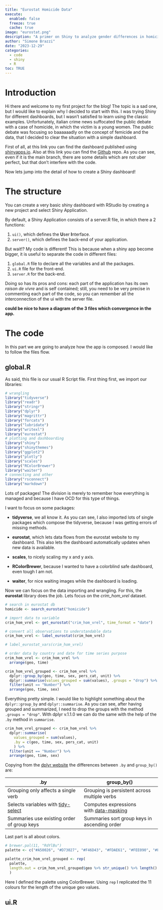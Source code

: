 ```yaml
---
title: "Eurostat Homicide Data"
execute: 
  enabled: false
  freeze: true
  cache: true
image: "eurostat.png"
description: "A primer on Shiny to analyze gender differences in homicide rates"
author: "Simone Brazzi"
date: "2023-12-29"
categories:
  - code
  - shiny
  - R
toc: TRUE
---
```


# Introduction

Hi there and welcome to my first project for the blog! The topic is a sad one, but I would like to explain why I decided to start with this. I was trying Shiny for different dashboards, but I wasn't satisfied to learn using the classic examples. Unfortunately, italian crime news suffocated the public debate with a case of homicide, in which the victim is a young women. The public debate was focusing so baaaaaadly on the concept of femicide and the data, that I decided to clear the situation with a simple dashboard.

First of all, at this link you can find the dashboard published using [shinyapps.io](https://d4jtd9-simonebrazzi.shinyapps.io/Homicide_Eurostat/). Also at this link you can find the [Github](https://github.com/SimoneBrazzi/eurostat_homicide) repo. As you can see, even if it is the main branch, there are some details which are not uber perfect, but that don't interfere with the code.

Now lets jump into the detail of how to create a Shiny dashboard!

# The structure

You can create a very basic shiny dashboard with RStudio by creating a new project and select Shiny Application.

By default, a Shiny Application consists of a server.R file, in which there a 2 functions:

1.  `ui()`, which defines the **U**ser **I**nterface.
2.  `server()`, which defines the back-end of your application.

But wait!? My code is different! This is because when a shiny app become bigger, it is useful to separate the code in different files:

1.  `global.R` file to declare all the variables and all the packages.
2.  `ui.R` file for the front-end.
3.  `server.R` for the back-end.

Doing so has its pros and cons: each part of the application has its own *raison de vivre* and is self contained; still, you need to be very precise in commenting each part of the code, so you can remember all the interconnection of the ui with the server file.

**could be nice to have a diagram of the 3 files which convergence in the app.**

# The code

In this part we are going to analyze how the app is composed. I would like to follow the files flow.

## global.R

As said, this file is our usual R Script file. First thing first, we import our libraries:

```r
# wrangling
library("tidyverse")
library("readr")
library("stringr")
library("dplyr")
library("magrittr")
library("forcats")
library("lubridate")
library("writexl")
library("eurostat")
# plotting and dashboarding
library("shiny")
library("shinythemes")
library("ggplot2")
library("plotly")
library("scales")
library("RColorBrewer")
library("waiter")
# connecting and other
library("rsconnect")
library("markdown")
```

Lots of packages! The division is merely to remember how everything is managed and because I have OCD for this type of things.

I want to focus on some packages:

-   **tidyverse**, we all know it. As you can see, I also imported lots of single packages which compose the tidyverse, because I was getting errors of missing methods.

-   **eurostat**, which lets data flows from the eurostat website to my dashboard. This also lets the dashboard automatically updates when new data is available.

-   **scales**, to nicely scaling my x and y axis.

-   **RColorBrewer**, because I wanted to have a colorblind safe dashboard, even tough I am not.

-   **waiter**, for nice waiting images while the dashboard is loading.

Now we can focus on the data importing and wrangling. For this, the **eurostat** library does the job. Lets focus on the *crim_hom_vrel* dataset.

```r
# search in eurostat db
homicide <- search_eurostat("homicide")

# import data to variable
crim_hom_vrel <- get_eurostat("crim_hom_vrel", time_format = "date")

# convert all observations to understandable data
crim_hom_vrel <- label_eurostat(crim_hom_vrel)

# label_eurostat_vars(crim_hom_vrel)

# order data by country and date for time series purpose
crim_hom_vrel <- crim_hom_vrel %>% 
  arrange(geo, time)

crim_hom_vrel_grouped <- crim_hom_vrel %>% 
  dplyr::group_by(geo, time, sex, pers_cat, unit) %>% 
  dplyr::summarise(values_grouped = sum(values), .groups = "drop") %>% 
  filter(unit == "Number") %>% 
  arrange(geo, time, sex)
```

Everything pretty simple. I would like to highlight something about the `dplyr::group_by` and `dplyr::summarise`. As you can see, after having grouped and summarized, I need to drop the groups with the method `.groups = "drop"`. With dplyr v.1.1.0 we can do the same with the help of the `.by` method in `summarise`.

```r
crim_hom_vrel_grouped <- crim_hom_vrel %>% 
  dplyr::summarise(
    values_grouped = sum(values),
    .by = c(geo, time, sex, pers_cat, unit)
    ) %>% 
  filter(unit == "Number") %>% 
  arrange(geo, time, sex)
```

Copying from the [dplyr website](https://dplyr.tidyverse.org/reference/dplyr_by.html) the differences between `.by` and `group_by()` are:

| .by                                                                                                | group_by()                                                                                         |
|----------------------------------------------------------------------------------------------------|----------------------------------------------------------------------------------------------------|
| Grouping only affects a single verb                                                                | Grouping is persistent across multiple verbs                                                       |
| Selects variables with [tidy-select](https://dplyr.tidyverse.org/reference/dplyr_tidy_select.html) | Computes expressions with [data-masking](https://rlang.r-lib.org/reference/args_data_masking.html) |
| Summaries use existing order of group keys                                                         | Summaries sort group keys in ascending order                                                       |

Last part is all about colors.

```r
# brewer.pal(11, "RdYlBu")
palette <- c("#A50026", "#D73027", "#F46D43", "#FDAE61", "#FEE090", "#FFFFBF", "#E0F3F8", "#ABD9E9", "#74ADD1", "#4575B4", "#313695")

palette_crim_hom_vrel_grouped <- rep(
  palette,
  length.out = crim_hom_vrel_grouped$geo %>% str_unique() %>% length()
  )
```

Here I defined the palette using ColorBrewer. Using `rep` I replicated the 11 colours for the length of the unique geo values.

## ui.R
